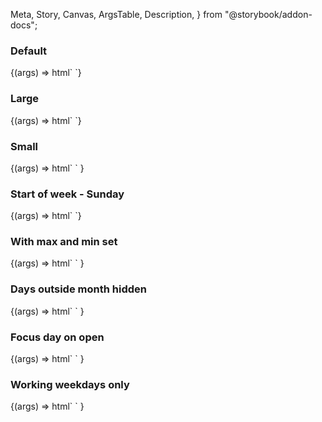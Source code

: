   Meta,
  Story,
  Canvas,
  ArgsTable,
  Description,
} from "@storybook/addon-docs";

<Meta title="Web Components/Date picker" component="Date Picker" />

<Description markdown={readme} />

### Default

<Canvas>
  <Story name="Default" parameters={{ loki: { skip: true } }}>
    {(args) => html` <ic-date-picker></ic-date-picker> `}
  </Story>
</Canvas>

### Large

<Canvas>
  <Story name="Large" parameters={{ loki: { skip: true } }}>
    {(args) => html` <ic-date-picker size="large"></ic-date-picker> `}
  </Story>
</Canvas>

### Small

<Canvas>
  <Story name="Small" parameters={{ loki: { skip: true } }}>
    {(args) =>
      html` <ic-date-picker start-of-week="1" size="small"></ic-date-picker> `
    }
  </Story>
</Canvas>

### Start of week - Sunday

<Canvas>
  <Story name="Start of week - Sunday" parameters={{ loki: { skip: true } }}>
    {(args) => html` <ic-date-picker start-of-week="0"></ic-date-picker> `}
  </Story>
</Canvas>

### With max and min set

<Canvas>
  <Story name="With max and min set" parameters={{ loki: { skip: true } }}>
    {(args) =>
      html`
        <ic-date-picker min="2023-08-28" max="2023-09-28"></ic-date-picker>
      `
    }
  </Story>
</Canvas>

### Days outside month hidden

<Canvas>
  <Story name="Days outside month hidden" parameters={{ loki: { skip: true } }}>
    {(args) =>
      html` <ic-date-picker show-days-outside-month="false"></ic-date-picker> `
    }
  </Story>
</Canvas>

### Focus day on open

<Canvas>
  <Story name="Focus day on open" parameters={{ loki: { skip: true } }}>
    {(args) =>
      html` <ic-date-picker focus-day-on-open="true"></ic-date-picker> `
    }
  </Story>
</Canvas>

### Working weekdays only

<Canvas>
  <Story name="Working weekdays only" parameters={{ loki: { skip: true } }}>
    {(args) =>
      html`
        <script>
          document.querySelector("#weekday-picker").disabledDays = [0, 6];
        </script>
        <ic-date-picker id="weekday-picker"></ic-date-picker>
      `
    }
  </Story>
</Canvas>
